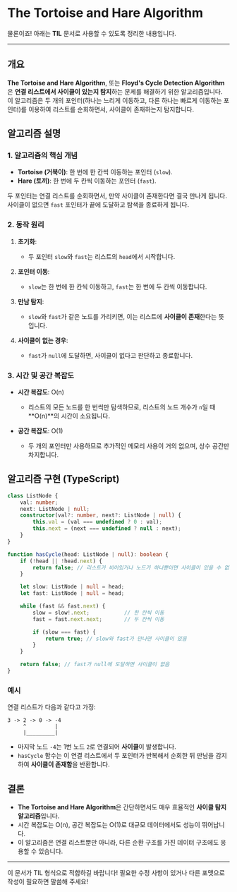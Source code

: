 # The Tortoise and Hare Algorithm

물론이죠! 아래는 **TIL** 문서로 사용할 수 있도록 정리한 내용입니다.

---

## 개요
**The Tortoise and Hare Algorithm**, 또는 **Floyd's Cycle Detection Algorithm**은 **연결 리스트에서 사이클이 있는지 탐지**하는 문제를 해결하기 위한 알고리즘입니다. 이 알고리즘은 두 개의 포인터(하나는 느리게 이동하고, 다른 하나는 빠르게 이동하는 포인터)를 이용하여 리스트를 순회하면서, 사이클이 존재하는지 탐지합니다.

## 알고리즘 설명

### 1. 알고리즘의 핵심 개념
- **Tortoise (거북이)**: 한 번에 한 칸씩 이동하는 포인터 (`slow`).
- **Hare (토끼)**: 한 번에 두 칸씩 이동하는 포인터 (`fast`).
  
두 포인터는 연결 리스트를 순회하면서, 만약 사이클이 존재한다면 결국 만나게 됩니다. 사이클이 없으면 `fast` 포인터가 끝에 도달하고 탐색을 종료하게 됩니다.

### 2. 동작 원리

1. **초기화**: 
   - 두 포인터 `slow`와 `fast`는 리스트의 `head`에서 시작합니다.

2. **포인터 이동**:
   - `slow`는 한 번에 한 칸씩 이동하고, `fast`는 한 번에 두 칸씩 이동합니다.
   
3. **만남 탐지**:
   - `slow`와 `fast`가 같은 노드를 가리키면, 이는 리스트에 **사이클이 존재**한다는 뜻입니다.
   
4. **사이클이 없는 경우**:
   - `fast`가 `null`에 도달하면, 사이클이 없다고 판단하고 종료합니다.

### 3. 시간 및 공간 복잡도

- **시간 복잡도**: O(n)
  - 리스트의 모든 노드를 한 번씩만 탐색하므로, 리스트의 노드 개수가 `n`일 때 **O(n)**의 시간이 소요됩니다.
  
- **공간 복잡도**: O(1)
  - 두 개의 포인터만 사용하므로 추가적인 메모리 사용이 거의 없으며, 상수 공간만 차지합니다.

## 알고리즘 구현 (TypeScript)

```typescript
class ListNode {
    val: number;
    next: ListNode | null;
    constructor(val?: number, next?: ListNode | null) {
        this.val = (val === undefined ? 0 : val);
        this.next = (next === undefined ? null : next);
    }
}

function hasCycle(head: ListNode | null): boolean {
    if (!head || !head.next) {
        return false; // 리스트가 비어있거나 노드가 하나뿐이면 사이클이 있을 수 없음
    }

    let slow: ListNode | null = head;
    let fast: ListNode | null = head;

    while (fast && fast.next) {
        slow = slow!.next;           // 한 칸씩 이동
        fast = fast.next.next;       // 두 칸씩 이동

        if (slow === fast) {
            return true; // slow와 fast가 만나면 사이클이 있음
        }
    }

    return false; // fast가 null에 도달하면 사이클이 없음
}
```

### 예시

연결 리스트가 다음과 같다고 가정:
```
3 -> 2 -> 0 -> -4
     ^         |
     |_________|
```
- 마지막 노드 `-4`는 1번 노드 `2`로 연결되어 **사이클**이 발생합니다.
- `hasCycle` 함수는 이 연결 리스트에서 두 포인터가 반복해서 순회한 뒤 만남을 감지하여 **사이클이 존재함**을 반환합니다.

## 결론

- **The Tortoise and Hare Algorithm**은 간단하면서도 매우 효율적인 **사이클 탐지 알고리즘**입니다.
- 시간 복잡도는 O(n), 공간 복잡도는 O(1)로 대규모 데이터에서도 성능이 뛰어납니다.
- 이 알고리즘은 연결 리스트뿐만 아니라, 다른 순환 구조를 가진 데이터 구조에도 응용할 수 있습니다.

---

이 문서가 TIL 형식으로 적합하길 바랍니다! 필요한 수정 사항이 있거나 다른 포맷으로 작성이 필요하면 말씀해 주세요!